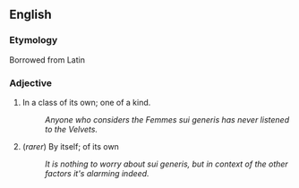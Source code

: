 ==English==

===Etymology===
Borrowed from Latin

===Adjective===
# In a class of its own; one of a kind.
#: ''Anyone who considers the Femmes sui generis has never listened to the Velvets.''
# (''rarer'') By itself; of its own
#: ''It is nothing to worry about sui generis, but in context of the other factors it's alarming indeed.''